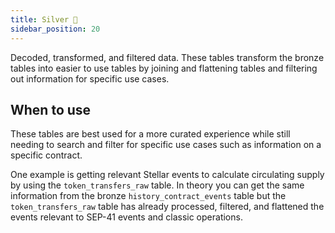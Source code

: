 ```yaml
---
title: Silver 🥈
sidebar_position: 20
---
```



Decoded, transformed, and filtered data. These tables transform the bronze tables into easier to use tables by joining and flattening tables and filtering out information for specific use cases.

## When to use

These tables are best used for a more curated experience while still needing to search and filter for specific use cases such as information on a specific contract.

One example is getting relevant Stellar events to calculate circulating supply by using the `token_transfers_raw` table. In theory you can get the same information from the bronze `history_contract_events` table but the `token_transfers_raw` table has already processed, filtered, and flattened the events relevant to SEP-41 events and classic operations.

<DocCardList />
